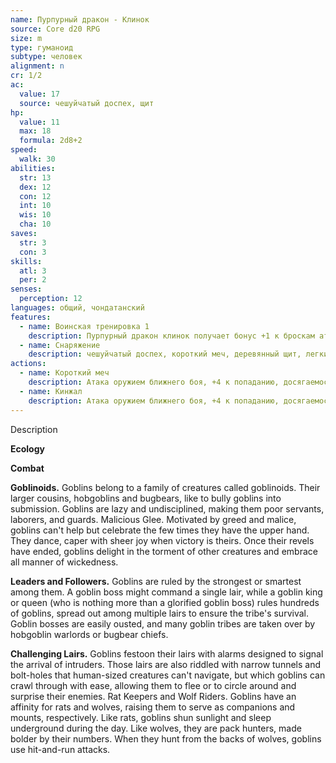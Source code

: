```yaml
---
name: Пурпурный дракон - Клинок
source: Core d20 RPG
size: m
type: гуманоид
subtype: человек
alignment: n
cr: 1/2
ac:
  value: 17
  source: чешуйчатый доспех, щит
hp:
  value: 11
  max: 18
  formula: 2d8+2
speed:
  walk: 30
abilities:
  str: 13
  dex: 12
  con: 12
  int: 10
  wis: 10
  cha: 10
saves:
  str: 3
  con: 3
skills:
  atl: 3
  per: 2
senses:
  perception: 12
languages: общий, чондатанский
features:
  - name: Воинская тренировка 1
    description: Пурпурный дракон клинок получает бонус +1 к броскам атаки и КС боевых приемов
  - name: Снаряжение
    description: чешуйчатый доспех, короткий меч, деревянный щит, легкий арбалет, колчан, 20 арбалетных болтов, кинжал
actions:
  - name: Короткий меч
    description: Атака оружием ближнего боя, +4 к попаданию, досягаемость 5 футов, одна цель. Попадание 4(1к6+1) колющего урона
  - name: Кинжал
    description: Атака оружием ближнего боя, +4 к попаданию, досягаемость 5 футов, одна цель. Попадание 3(1к4+1) колющего урона
---
```


Description

**Ecology**

**Combat**

**Goblinoids.** Goblins belong to a family of creatures called goblinoids. Their larger cousins, hobgoblins and bugbears, like to bully goblins into submission. Goblins are lazy and undisciplined, making them poor servants, laborers, and guards.
Malicious Glee. Motivated by greed and malice, goblins can't help but celebrate the few times they have the upper hand. They dance, caper with sheer joy when victory is theirs. Once their revels have ended, goblins delight in the torment of other creatures and embrace all manner of wickedness.

**Leaders and Followers.** Goblins are ruled by the strongest or smartest among them. A goblin boss might command a single lair, while a goblin king or queen (who is nothing more than a glorified goblin boss) rules hundreds of goblins, spread out among multiple lairs to ensure the tribe's survival. Goblin bosses are easily ousted, and many goblin tribes are taken over by hobgoblin warlords or bugbear chiefs.

**Challenging Lairs.** Goblins festoon their lairs with alarms designed to signal the arrival of intruders. Those lairs are also riddled with narrow tunnels and bolt-holes that human-sized creatures can't navigate, but which goblins can crawl through with ease, allowing them to flee or to circle around and surprise their enemies. Rat Keepers and Wolf Riders. Goblins have an affinity for rats and wolves, raising them to serve as companions and mounts, respectively. Like rats, goblins shun sunlight and sleep underground during the day. Like wolves, they are pack hunters, made bolder by their numbers. When they hunt from the backs of wolves, goblins use hit-and-run attacks.
